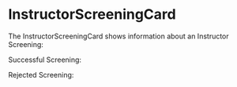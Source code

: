 
<Meta title="Screening/InstructorScreeningCard" component={InstructorScreeningCard} />

# InstructorScreeningCard

The InstructorScreeningCard shows information about an Instructor Screening:

Successful Screening:

<Story name="InstructorScreeningCard / success">
    <InstructorScreeningCard screening={{ createdAt: new Date(), success: true, screener: { firstname: 'Max', lastname: 'Mustermann' } }} />
</Story>

Rejected Screening:

<Story name="InstructorScreeningCard / rejection">
    <InstructorScreeningCard screening={{ createdAt: new Date(), success: false, screener: { firstname: 'Max', lastname: 'Mustermann' } }} />
</Story>

